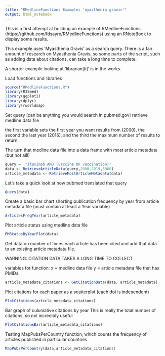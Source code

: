 ```yaml
---
title: "RMedlineFunctions Examples 'myasthenia gravis'"
output: html_notebook
---
```


This is a first attempt at building an example of RMedlineFunctions (https://github.com/fdsayre/RMedlineFunctions) using an RNoteBook to display some results.

This example uses 'Myasthenia Gravis' as a search query. There is a fair amount of research on Myasthenia Gravis, so some parts of the script, such as adding data about citations, can take a long time to complete. 

A shorter example looking at 'librarian[ti]' is in the works.


Load functions and libraries

```r
source("RMedlineFunctions.R")
library(RISmed)
library(ggplot2)
library(dplyr)
library(rworldmap)

```

Set query (can be anything you would search in pubmed.gov)
retrieve medline data file

the first variable sets the first year you want results from (2000), the second the last year (2016), and the third the maximum number of results to return.

The turn that medline data file into a data frame with most article metadata (but not all!)

```r
query = 'rituximab AND (vaccine OR vaccination)'
data <- RetrieveArticleData(query,2000,2019,5000)
article_metadata <- RetrieveMostArticleMetadata(data)
```


Let's take a quick look at how pubmed translated that query

```r
Query(data)
```


Create a basic bar chart shorting publication frequency by year from article metadata file (must contain at least a Year variable)

```r
ArticlesFreqYear(article_metadata)
```

Plot article status using medline data file

```r
PMStatusByYearPlot(data)
```


Get data on number of times each article has been cited and add that data to an existing article metadata file.

WARNING: CITATION DATA TAKES A LONG TIME TO COLLECT

variables for function:
x = medline data file
y = article metadata file that has PMIDs


```r
article_metadata_citations <- GetCitationData(data, article_metadata)
```

Plot citations for each paper as a scatterplot (each dot is independent)

```r
PlotCitations(article_metadata_citations)
```

Bar graph of culumative citations by year
This is really the total number of citations, so not incredibly useful

```r
PlotCitationsBar(article_metadata_citations)
```


Testing MapPubsPerCountry function, which counts the frequency of articles published in particular countries

```r
MapPubsPerCountry(data,article_metadata_citations)
```

